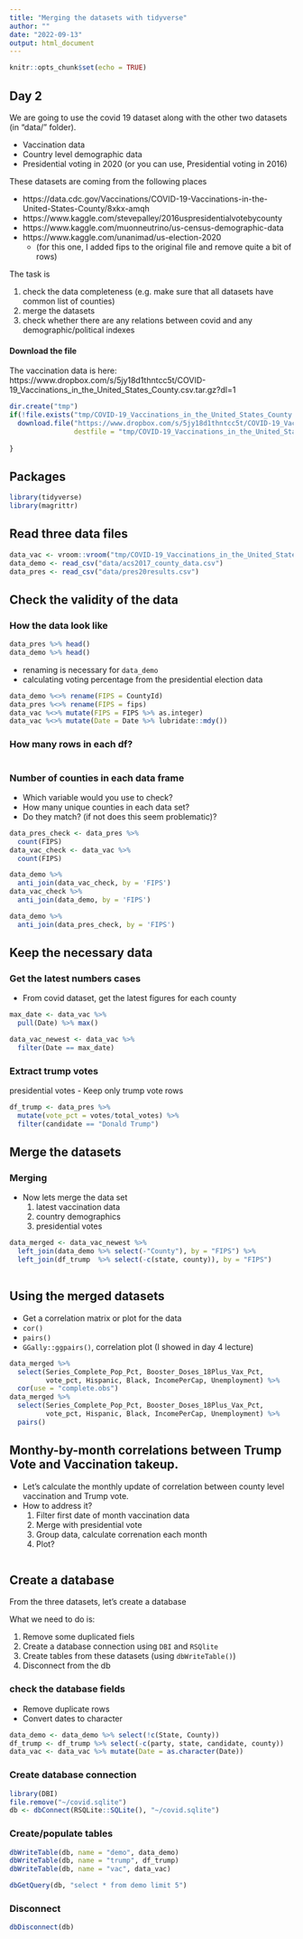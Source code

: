 ```yaml
---
title: "Merging the datasets with tidyverse"
author: ""
date: "2022-09-13"
output: html_document
---
```


```r
knitr::opts_chunk$set(echo = TRUE)

```

## Day 2

We are going to use the covid 19 dataset along with the other two datasets (in "data/" folder). 

- Vaccination data
- Country level demographic data
- Presidential voting in 2020
 (or you can use, Presidential voting in 2016)

These datasets are coming from the following places

- https://data.cdc.gov/Vaccinations/COVID-19-Vaccinations-in-the-United-States-County/8xkx-amqh
- https://www.kaggle.com/stevepalley/2016uspresidentialvotebycounty
- https://www.kaggle.com/muonneutrino/us-census-demographic-data
- https://www.kaggle.com/unanimad/us-election-2020
  - (for this one, I added fips to the original file and remove quite a bit of rows)


The task is

1. check the data completeness (e.g. make sure that all datasets have common list of counties)
2. merge the datasets
3. check whether there are any relations between covid and any demographic/political indexes


#### Download the file
The vaccination data is here: https://www.dropbox.com/s/5jy18d1thntcc5t/COVID-19_Vaccinations_in_the_United_States_County.csv.tar.gz?dl=1

```r
dir.create("tmp")
if(!file.exists("tmp/COVID-19_Vaccinations_in_the_United_States_County.csv.tar.gz")){
  download.file("https://www.dropbox.com/s/5jy18d1thntcc5t/COVID-19_Vaccinations_in_the_United_States_County.csv.tar.gz?dl=1", 
                destfile = "tmp/COVID-19_Vaccinations_in_the_United_States_County.csv.tar.gz")
  
}

```

## Packages

```r
library(tidyverse)
library(magrittr)
```

## Read three data files

```r
data_vac <- vroom::vroom("tmp/COVID-19_Vaccinations_in_the_United_States_County.csv.tar.gz")
data_demo <- read_csv("data/acs2017_county_data.csv")
data_pres <- read_csv("data/pres20results.csv")
```


## Check the validity of the data

### How the data look like

```r
data_pres %>% head()
data_demo %>% head()
```
- renaming is necessary for `data_demo`
- calculating voting percentage from the presidential election data


```r
data_demo %<>% rename(FIPS = CountyId)
data_pres %<>% rename(FIPS = fips)
data_vac %<>% mutate(FIPS = FIPS %>% as.integer)
data_vac %<>% mutate(Date = Date %>% lubridate::mdy())


```



### How many rows in each df?

```r

```

### Number of counties in each data frame

- Which variable would you use to check?
- How many unique counties in each data set?
- Do they match? (if not does this seem problematic)?
    
```r
data_pres_check <- data_pres %>%
  count(FIPS)
data_vac_check <- data_vac %>%
  count(FIPS)

data_demo %>%
  anti_join(data_vac_check, by = 'FIPS')
data_vac_check %>%
  anti_join(data_demo, by = 'FIPS')

data_demo %>%
  anti_join(data_pres_check, by = 'FIPS') 

```

## Keep the necessary data

### Get the latest numbers cases

- From covid dataset, get the latest figures for each county

```r
max_date <- data_vac %>% 
  pull(Date) %>% max()

data_vac_newest <- data_vac %>%
  filter(Date == max_date)

```


### Extract trump votes

presidential votes
  - Keep only trump vote rows

```r
df_trump <- data_pres %>%
  mutate(vote_pct = votes/total_votes) %>%
  filter(candidate == "Donald Trump")
```

## Merge the datasets


### Merging

- Now lets merge the data set
  1. latest vaccination data
  2. country demographics
  3. presidential votes
  
```r
data_merged <- data_vac_newest %>%
  left_join(data_demo %>% select(-"County"), by = "FIPS") %>%
  left_join(df_trump  %>% select(-c(state, county)), by = "FIPS") 
  

```

## Using the merged datasets 

- Get a correlation matrix or plot for the data
- `cor()`
- `pairs()`
- `GGally::ggpairs()`, correlation plot (I showed in day 4 lecture)

```r
data_merged %>%
  select(Series_Complete_Pop_Pct, Booster_Doses_18Plus_Vax_Pct,
         vote_pct, Hispanic, Black, IncomePerCap, Unemployment) %>% 
  cor(use = "complete.obs")
data_merged %>%
  select(Series_Complete_Pop_Pct, Booster_Doses_18Plus_Vax_Pct,
         vote_pct, Hispanic, Black, IncomePerCap, Unemployment) %>% 
  pairs()

```
## Monthy-by-month correlations between Trump Vote and Vaccination takeup.

- Let's calculate the monthly update of correlation between county level vaccination and Trump vote.
- How to address it?
  1. Filter first date of month vaccination data
  2. Merge with presidential vote
  3. Group data, calculate correnation each month
  4. Plot?


```r

```

## Create a database

From the three datasets, let's create a database

What we need to do is:

1. Remove some duplicated fiels
2. Create a database connection using `DBI` and `RSQlite`
3. Create tables from these datasets (using `dbWriteTable()`)
4. Disconnect from the db

### check the database fields

- Remove duplicate rows
- Convert dates to character

```r
data_demo <- data_demo %>% select(!c(State, County))
df_trump <- df_trump %>% select(-c(party, state, candidate, county))
data_vac <- data_vac %>% mutate(Date = as.character(Date))

```


### Create database connection

```r
library(DBI)
file.remove("~/covid.sqlite")
db <- dbConnect(RSQLite::SQLite(), "~/covid.sqlite")

```

### Create/populate tables

```r
dbWriteTable(db, name = "demo", data_demo)
dbWriteTable(db, name = "trump", df_trump)
dbWriteTable(db, name = "vac", data_vac)

dbGetQuery(db, "select * from demo limit 5")

```

### Disconnect

```r
dbDisconnect(db)
```

